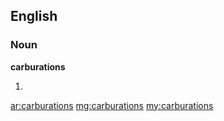 ==English==

===Noun===
'''carburations'''

#{{plural of|[[carburation]]}} {{alternative spelling of|[[carburetions]]}}

[[ar:carburations]]
[[mg:carburations]]
[[my:carburations]]